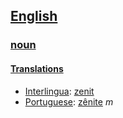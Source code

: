 ==[[English]]==
===[[noun]]===
====[[Translation]]s====
*[[Interlingua]]: [[zenit]]
*[[Portuguese]]: [[zênite]] ''m''